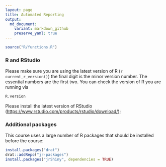 ```yaml
---
layout: page
title: Automated Reporting
output:
  md_document:
    variant: markdown_github
    preserve_yaml: true
---
```


```r
source("R/functions.R")
```
### R and RStudio

Please make sure you are using the latest version of R (`r current_r_version()`) the final digit is the minor version number. The essential numbers are the first two. You can check the version of R you are running via

```r
R.version
```
Please install the latest version of RStudio (<https://www.rstudio.com/products/rstudio/download/>);

### Additional packages

This course uses a large number of R packages that should be installed before the course:

```r
install.packages("drat")
drat::addRepo("jr-packages")
install.packages("jrShiny", dependencies = TRUE)
```


